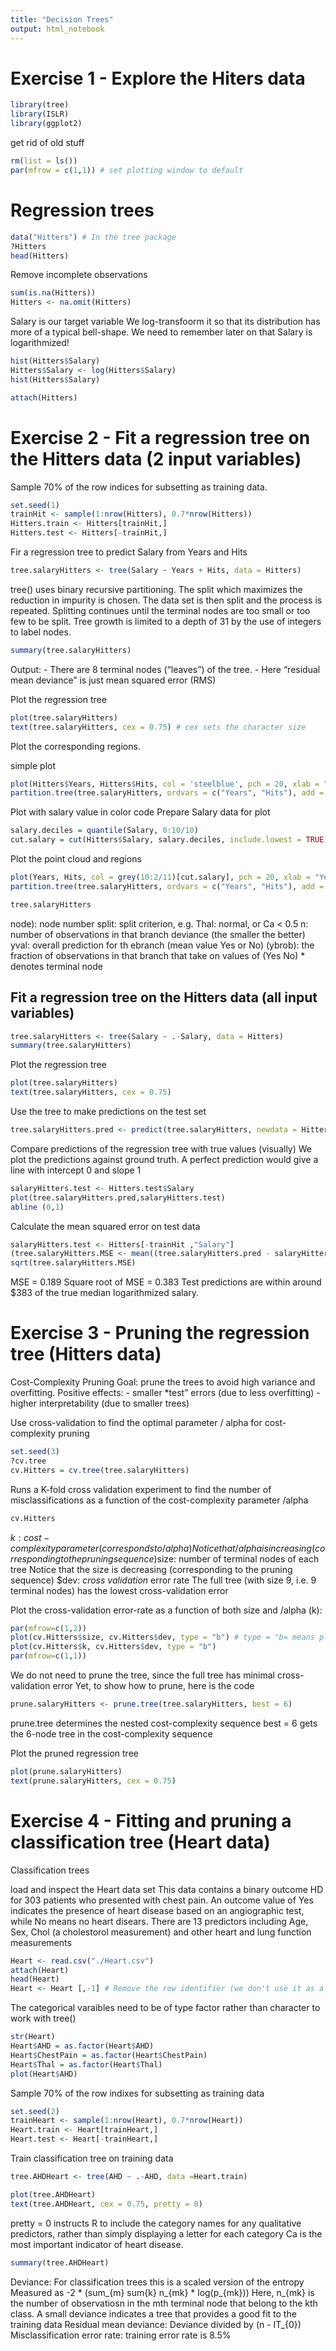 ```yaml
---
title: "Decision Trees"
output: html_notebook
---
```


# Exercise 1 - Explore the Hiters data

```r
library(tree)
library(ISLR)
library(ggplot2)
```
get rid of old stuff
```r
rm(list = ls())
par(mfrow = c(1,1)) # set plotting window to default
```

# Regression trees

```r
data("Hitters") # In the tree package
?Hitters
head(Hitters)
```

Remove incomplete observations


```r
sum(is.na(Hitters))
Hitters <- na.omit(Hitters)
```
Salary is our target variable
We log-transfoorm it so that its distribution has more of a typical bell-shape.
We need to remember later on that Salary is logarithmized!
```r
hist(Hitters$Salary)
Hitters$Salary <- log(Hitters$Salary)
hist(Hitters$Salary)
```

```r
attach(Hitters)
```

# Exercise 2 - Fit a regression tree on the Hitters data (2 input variables)

Sample 70% of the row indices for subsetting as training data.
```r
set.seed(1)
trainHit <- sample(1:nrow(Hitters), 0.7*nrow(Hitters))
Hitters.train <- Hitters[trainHit,]
Hitters.test <- Hitters[-trainHit,]
```

Fir a regression tree to predict Salary from Years and Hits
```r
tree.salaryHitters <- tree(Salary ~ Years + Hits, data = Hitters)
```

tree() uses binary recursive partitioning.
The split which maximizes the reduction in impurity is chosen.
The data set is then split and the process is repeated.
Splitting continues until the terminal nodes are too small or too few to be split.
Tree growth is limited to a depth of 31 by the use of integers to label nodes.

```r
summary(tree.salaryHitters)
```

Output:
-  There are 8 terminal nodes ("leaves") of the tree.
-  Here "residual mean deviance" is just mean squared error (RMS)

Plot the regression tree
```r
plot(tree.salaryHitters)
text(tree.salaryHitters, cex = 0.75) # cex sets the character size
```

Plot the corresponding regions.

simple plot
```r
plot(Hitters$Years, Hitters$Hits, col = 'steelblue', pch = 20, xlab = "Years", ylab = "Hits")
partition.tree(tree.salaryHitters, ordvars = c("Years", "Hits"), add = TRUE, cex = 1)
```

Plot with salary value in color code
Prepare Salary data for plot
```r
salary.deciles = quantile(Salary, 0:10/10)
cut.salary = cut(Hitters$Salary, salary.deciles, include.lowest = TRUE)
```

Plot the point cloud and regions

```r
plot(Years, Hits, col = grey(10:2/11)[cut.salary], pch = 20, xlab = "Years", ylab = "Hits")
partition.tree(tree.salaryHitters, ordvars = c("Years", "Hits"), add = TRUE, cex = 1)

```

```r

tree.salaryHitters
```
node): node number
split: split criterion, e.g. Thal: normal, or Ca < 0.5
n: number of observations in that branch
deviance (the smaller the better)
yval: overall prediction for th ebranch (mean value Yes or No)
(ybrob): the fraction of observations in that branch that take on values of (Yes No)
* denotes terminal node


## Fit a regression tree on the Hitters data (all input variables)

```r
tree.salaryHitters <- tree(Salary ~ .-Salary, data = Hitters)
summary(tree.salaryHitters)
```

Plot the regression tree
```r
plot(tree.salaryHitters)
text(tree.salaryHitters, cex = 0.75)
```

Use the tree to make predictions on the test set
```r
tree.salaryHitters.pred <- predict(tree.salaryHitters, newdata = Hitters.test)
```

Compare predictions of the regression tree with true values (visually)
We plot the predictions against ground truth.
A perfect prediction would give a line with intercept 0 and slope 1
```r
salaryHitters.test <- Hitters.test$Salary
plot(tree.salaryHitters.pred,salaryHitters.test)
abline (0,1)
```

Calculate the mean squared error on test data
```r
salaryHitters.test <- Hitters[-trainHit ,"Salary"]
(tree.salaryHitters.MSE <- mean((tree.salaryHitters.pred - salaryHitters.test)^2))
sqrt(tree.salaryHitters.MSE)
```

MSE = 0.189
Square root of MSE = 0.383
Test predictions are within around $383 of the true median logarithmized salary.

# Exercise 3 - Pruning the regression tree (Hitters data)

Cost-Complexity Pruning
Goal: prune the trees to avoid high variance and overfitting.
Positive effects:
-  smaller *test" errors (due to less overfitting)
-  higher interpretability (due to smaller trees)

Use cross-validation to find the optimal parameter / alpha for cost-complexity pruning
```r
set.seed(3)
?cv.tree
cv.Hitters = cv.tree(tree.salaryHitters)
```

Runs a K-fold cross validation experiment to find the number of misclassifications as a function of the cost-complexity parameter /alpha


```r
cv.Hitters
```

$k: cost-complexity parameter (corresponds to /alpha)
Notice that /alpha is increasing (corresponding tot he pruning sequence)
$size: number of terminal nodes of each tree
Notice that the size is decreasing (corresponding to the pruning sequence)
$dev: *cross validation* error rate
The full tree (with size 9, i.e. 9 terminal nodes) has the lowest cross-validation error

Plot the cross-validation error-rate as a function of both size and /alpha (k):
```r
par(mfrow=c(1,2))
plot(cv.Hitters$size, cv.Hitters$dev, type = "b") # type = "b= means plot both, points and lines
plot(cv.Hitters$k, cv.Hitters$dev, type = "b")
par(mfrow=c(1,1))
```

We do not need to prune the tree, since the full tree has minimal cross-validation error
Yet, to show how to prune, here is the code
```r
prune.salaryHitters <- prune.tree(tree.salaryHitters, best = 6)
```

prune.tree determines the nested cost-complexity sequence
best = 6 gets the 6-node tree in the cost-complexity sequence

Plot the pruned regression tree
```r
plot(prune.salaryHitters)
text(prune.salaryHitters, cex = 0.75)
```

# Exercise 4 - Fitting and pruning a classification tree (Heart data)

Classification trees

load and inspect the Heart data set
This data contains a binary outcome HD for 303 patients who presented with chest pain.
An outcome value of Yes indicates the presence of heart disease based on an angiographic test,
while No means no heart disears. There are 13 predictors including Age, Sex, Chol (a cholestorol measurement) and other heart and lung function measurements

```r
Heart <- read.csv("./Heart.csv")
attach(Heart)
head(Heart)
Heart <- Heart [,-1] # Remove the row identifier (we don't use it as a predictor)
```

The categorical varaibles need to be of type factor rather than character to work with tree()
```r
str(Heart)
Heart$AHD = as.factor(Heart$AHD)
Heart$ChestPain = as.factor(Heart$ChestPain)
Heart$Thal = as.factor(Heart$Thal)
plot(Heart$AHD)
```

Sample 70% of the row indixes for subsetting as training data

```r
set.seed(2)
trainHeart <- sample(1:nrow(Heart), 0.7*nrow(Heart))
Heart.train <- Heart[trainHeart,]
Heart.test <- Heart[-trainHeart,]

```

Train classification tree on training data
```r
tree.AHDHeart <- tree(AHD ~ .-AHD, data =Heart.train)
```

```r
plot(tree.AHDHeart)
text(tree.AHDHeart, cex = 0.75, pretty = 0)
```

pretty = 0 instructs R to include the category names for any qualitative predictors, rather than simply displaying a letter for each category
Ca is the most important indicator of heart disease.

```r
summary(tree.AHDHeart)
```

Deviance:
For classification trees this is a scaled version of the entropy
Measured as -2 * (sum_{m} sum{k} n_{mk} * log(p_{mk}))
Here, n_{mk} is the number of observatiosn in the mth terminal node that belong to the kth class.
A small deviance indicates a tree that provides a good fit to the training data
Residual mean deviance:
Deviance divided by (n - IT_{0})
Misclassification error rate:
training error rate is 8.5%



